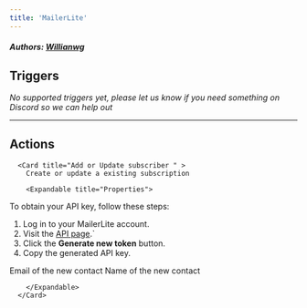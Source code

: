 ```yaml
---
title: 'MailerLite'
---
```


##### Authors: [Willianwg](https://github.com/Willianwg)


## Triggers

*No supported triggers yet, please let us know if you need something on Discord so we can help out* 


---

## Actions


      <Card title="Add or Update subscriber " >
        Create or update a existing subscription

        <Expandable title="Properties">
          
<ResponseField name="Authentication" required type="Secret_text">

To obtain your API key, follow these steps:

1. Log in to your MailerLite account.
2. Visit the [API page](`https://dashboard.mailerlite.com/integrations/api).`
3. Click the **Generate new token** button.
4. Copy the generated API key.

</ResponseField>
            
<ResponseField name="Email" required type="Short_text">
Email of the new contact
</ResponseField>
            
<ResponseField name="Name"  type="Short_text">
Name of the new contact
</ResponseField>
              
        </Expandable>
      </Card>
  
